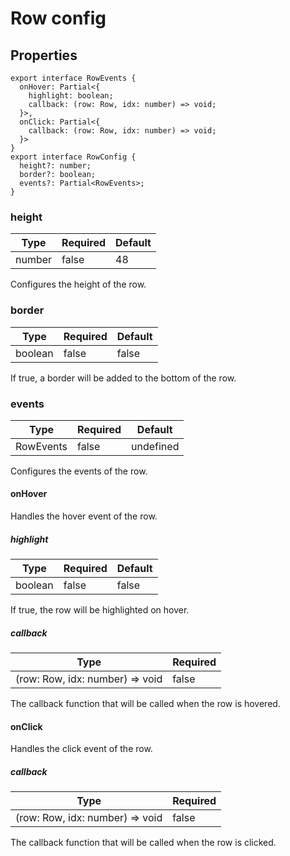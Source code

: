 # Row config

## Properties

```tsx
export interface RowEvents {
  onHover: Partial<{
    highlight: boolean;
    callback: (row: Row, idx: number) => void;
  }>,
  onClick: Partial<{
    callback: (row: Row, idx: number) => void;
  }>
}
export interface RowConfig { 
  height?: number;
  border?: boolean;
  events?: Partial<RowEvents>;
}
```

### height

| Type | Required | Default |
| ---- | -------- | ------- |
| number | false |  48 |

Configures the height of the row.

### border

| Type | Required | Default |
| ---- | -------- | ------- |
| boolean | false |  false |

If true, a border will be added to the bottom of the row.

### events

| Type | Required | Default |
| ---- | -------- | ------- |
| RowEvents | false |  undefined |

Configures the events of the row.

#### onHover

Handles the hover event of the row.

##### highlight

| Type | Required | Default |
| ---- | -------- | ------- |
| boolean | false |  false |

If true, the row will be highlighted on hover.

##### callback

| Type | Required |
| ---- | -------- |
| (row: Row, idx: number) => void | false |

The callback function that will be called when the row is hovered.


#### onClick

Handles the click event of the row.

##### callback

| Type | Required |
| ---- | -------- |
| (row: Row, idx: number) => void | false |

The callback function that will be called when the row is clicked.
